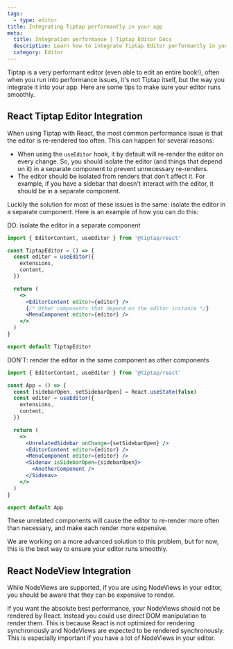 ```yaml
---
tags:
  - type: editor
title: Integrating Tiptap performantly in your app
meta:
  title: Integration performance | Tiptap Editor Docs
  description: Learn how to integrate Tiptap Editor performantly in your app. More in the docs!
  category: Editor
---
```



<CodeDemo path="/Examples/Book" />

Tiptap is a very performant editor (even able to edit an entire book!), often when you run into performance issues, it's not Tiptap itself, but the way you integrate it into your app. Here are some tips to make sure your editor runs smoothly.

## React Tiptap Editor Integration

When using Tiptap with React, the most common performance issue is that the editor is re-rendered too often. This can happen for several reasons:

- When using the `useEditor` hook, it by default will re-render the editor on every change. So, you should isolate the editor (and things that depend on it) in a separate component to prevent unnecessary re-renders.
- The editor should be isolated from renders that don't affect it. For example, if you have a sidebar that doesn't interact with the editor, it should be in a separate component.

Luckily the solution for most of these issues is the same: isolate the editor in a separate component. Here is an example of how you can do this:

DO: isolate the editor in a separate component

```jsx
import { EditorContent, useEditor } from '@tiptap/react'

const TiptapEditor = () => {
  const editor = useEditor({
    extensions,
    content,
  })

  return (
    <>
      <EditorContent editor={editor} />
      {/* Other components that depend on the editor instance */}
      <MenuComponent editor={editor} />
    </>
  )
}

export default TiptapEditor
```

DON'T: render the editor in the same component as other components

```jsx
import { EditorContent, useEditor } from '@tiptap/react'

const App = () => {
  const [sidebarOpen, setSidebarOpen] = React.useState(false)
  const editor = useEditor({
    extensions,
    content,
  })

  return (
    <>
      <UnrelatedSidebar onChange={setSidebarOpen} />
      <EditorContent editor={editor} />
      <MenuComponent editor={editor} />
      <Sidenav isSidebarOpen={sidebarOpen}>
        <AnotherComponent />
      </Sidenav>
    </>
  )
}

export default App
```

These unrelated components will cause the editor to re-render more often than necessary, and make each render more expensive.

We are working on a more advanced solution to this problem, but for now, this is the best way to ensure your editor runs smoothly.

## React NodeView Integration

While NodeViews are supported, if you are using NodeViews in your editor, you should be aware that they can be expensive to render.

If you want the absolute best performance, your NodeViews should not be rendered by React. Instead you could use direct DOM manipulation to render them. This is because React is not optimized for rendering synchronously and NodeViews are expected to be rendered synchronously. This is especially important if you have a lot of NodeViews in your editor.
